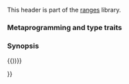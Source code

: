 {{cpp/header/experimental/title|experimental/ranges/type_traits}}
{{cpp/header/experimental/navbar}}

This header is part of the [[cpp/experimental/ranges|ranges]] library.

=== Metaprogramming and type traits ===
{{dsc begin}}
{{dsc namespace | std::experimental::ranges}}
{{dsc inc | cpp/experimental/ranges/type_traits/dsc is_swappable}}
{{dsc inc | cpp/experimental/ranges/type_traits/dsc common_reference}}
{{dsc inc | cpp/experimental/ranges/type_traits/dsc common_type}}
{{dsc end}}

=== Synopsis ===
{{source|1=

namespace std { namespace experimental { namespace ranges { inline namespace v1 {

template &lt;class T, class U&gt; struct is_swappable_with;
template &lt;class T&gt; struct is_swappable;

template &lt;class T, class U&gt; struct is_nothrow_swappable_with;
template &lt;class T&gt; struct is_nothrow_swappable;

template &lt;class T, class U&gt; constexpr bool is_swappable_with_v
  = is_swappable_with&lt;T, U&gt;::value;
template &lt;class T&gt; constexpr bool is_swappable_v
  = is_swappable&lt;T&gt;::value;

template &lt;class T, class U&gt; constexpr bool is_nothrow_swappable_with_v
  = is_nothrow_swappable_with&lt;T, U&gt;::value;
template &lt;class T&gt; constexpr bool is_nothrow_swappable_v
  = is_nothrow_swappable&lt;T&gt;::value;

template &lt;class... T&gt; struct common_type;
template &lt;class T, class U, template &lt;class&gt; class TQual, template &lt;class&gt; class UQual&gt;
  struct basic_common_reference { };
template &lt;class... T&gt; struct common_reference;

template &lt;class... T&gt;
  using common_type_t = typename common_type&lt;T...&gt;::type;
template &lt;class... T&gt;
  using common_reference_t = typename common_reference&lt;T...&gt;::type;

{{))}}{{))}}

}}

{{langlinks|ja|zh}}